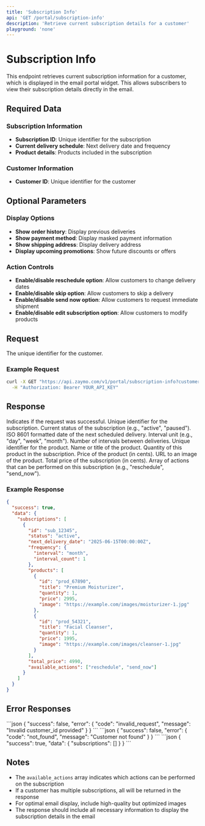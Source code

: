 ```yaml
---
title: 'Subscription Info'
api: 'GET /portal/subscription-info'
description: 'Retrieve current subscription details for a customer'
playground: 'none'
---
```


# Subscription Info

This endpoint retrieves current subscription information for a customer, which is displayed in the email portal widget. This allows subscribers to view their subscription details directly in the email.

## Required Data

### Subscription Information
- **Subscription ID**: Unique identifier for the subscription
- **Current delivery schedule**: Next delivery date and frequency
- **Product details**: Products included in the subscription

### Customer Information
- **Customer ID**: Unique identifier for the customer

## Optional Parameters

### Display Options
- **Show order history**: Display previous deliveries
- **Show payment method**: Display masked payment information
- **Show shipping address**: Display delivery address
- **Display upcoming promotions**: Show future discounts or offers

### Action Controls
- **Enable/disable reschedule option**: Allow customers to change delivery dates
- **Enable/disable skip option**: Allow customers to skip a delivery
- **Enable/disable send now option**: Allow customers to request immediate shipment
- **Enable/disable edit subscription option**: Allow customers to modify products

## Request

<ParamField path="customer_id" type="string" required>
  The unique identifier for the customer.
</ParamField>

### Example Request

```bash
curl -X GET "https://api.zaymo.com/v1/portal/subscription-info?customer_id=cus_12345" \
  -H "Authorization: Bearer YOUR_API_KEY"
```

## Response

<ResponseField name="success" type="boolean">
  Indicates if the request was successful.
</ResponseField>

<ResponseField name="data" type="object">
  <Expandable title="Properties">
    <ResponseField name="subscriptions" type="array">
      <Expandable title="Subscription Object">
        <ResponseField name="id" type="string">
          Unique identifier for the subscription.
        </ResponseField>
        <ResponseField name="status" type="string">
          Current status of the subscription (e.g., "active", "paused").
        </ResponseField>
        <ResponseField name="next_delivery_date" type="string">
          ISO 8601 formatted date of the next scheduled delivery.
        </ResponseField>
        <ResponseField name="frequency" type="object">
          <Expandable title="Frequency Object">
            <ResponseField name="interval" type="string">
              Interval unit (e.g., "day", "week", "month").
            </ResponseField>
            <ResponseField name="interval_count" type="number">
              Number of intervals between deliveries.
            </ResponseField>
          </Expandable>
        </ResponseField>
        <ResponseField name="products" type="array">
          <Expandable title="Product Object">
            <ResponseField name="id" type="string">
              Unique identifier for the product.
            </ResponseField>
            <ResponseField name="title" type="string">
              Name or title of the product.
            </ResponseField>
            <ResponseField name="quantity" type="number">
              Quantity of this product in the subscription.
            </ResponseField>
            <ResponseField name="price" type="number">
              Price of the product (in cents).
            </ResponseField>
            <ResponseField name="image" type="string" optional>
              URL to an image of the product.
            </ResponseField>
          </Expandable>
        </ResponseField>
        <ResponseField name="total_price" type="number">
          Total price of the subscription (in cents).
        </ResponseField>
        <ResponseField name="available_actions" type="array">
          Array of actions that can be performed on this subscription (e.g., "reschedule", "send_now").
        </ResponseField>
      </Expandable>
    </ResponseField>
  </Expandable>
</ResponseField>

### Example Response

```json
{
  "success": true,
  "data": {
    "subscriptions": [
      {
        "id": "sub_12345",
        "status": "active",
        "next_delivery_date": "2025-06-15T00:00:00Z",
        "frequency": {
          "interval": "month",
          "interval_count": 1
        },
        "products": [
          {
            "id": "prod_67890",
            "title": "Premium Moisturizer",
            "quantity": 1,
            "price": 2995,
            "image": "https://example.com/images/moisturizer-1.jpg"
          },
          {
            "id": "prod_54321",
            "title": "Facial Cleanser",
            "quantity": 1,
            "price": 1995,
            "image": "https://example.com/images/cleanser-1.jpg"
          }
        ],
        "total_price": 4990,
        "available_actions": ["reschedule", "send_now"]
      }
    ]
  }
}
```

## Error Responses

<AccordionGroup>
  <Accordion title="Invalid Customer ID">
    ```json
    {
      "success": false,
      "error": {
        "code": "invalid_request",
        "message": "Invalid customer_id provided"
      }
    }
    ```
  </Accordion>
  <Accordion title="Customer Not Found">
    ```json
    {
      "success": false,
      "error": {
        "code": "not_found",
        "message": "Customer not found"
      }
    }
    ```
  </Accordion>
  <Accordion title="No Active Subscriptions">
    ```json
    {
      "success": true,
      "data": {
        "subscriptions": []
      }
    }
    ```
  </Accordion>
</AccordionGroup>

## Notes

- The `available_actions` array indicates which actions can be performed on the subscription
- If a customer has multiple subscriptions, all will be returned in the response
- For optimal email display, include high-quality but optimized images
- The response should include all necessary information to display the subscription details in the email
